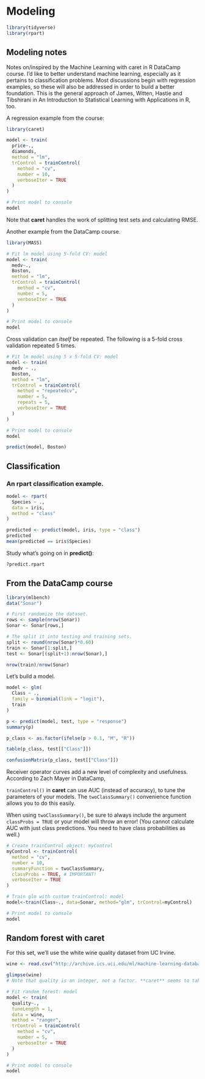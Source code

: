 # Modeling {#modeling}

```r
library(tidyverse)
library(rpart)
```

## Modeling notes

Notes on/inspired by the Machine Learning with caret in R DataCamp course. I'd like to better understand machine learning, especially as it pertains to classification problems. Most discussions begin with regression examples, so these will also be addressed in order to build a better foundation. This is the general approach of James, Witten, Hastie and Tibshirani in An Introduction to Statistical Learning with Applications in R, too. 


A regression example from the course:

```r
library(caret)

model <- train(
  price~., 
  diamonds,
  method = "lm",
  trControl = trainControl(
    method = "cv", 
    number = 10,
    verboseIter = TRUE
  )
)

# Print model to console
model
```

Note that **caret** handles the work of splitting test sets and calculating RMSE. 

Another example from the DataCamp course.

```r
library(MASS)

# Fit lm model using 5-fold CV: model
model <- train(
  medv~., 
  Boston,
  method = "lm",
  trControl = trainControl(
    method = "cv", 
    number = 5,
    verboseIter = TRUE
  )
)

# Print model to console
model
```

Cross validation can *itself* be repeated. The following is a 5-fold cross validation repeated 5 times.

```r
# Fit lm model using 5 x 5-fold CV: model
model <- train(
  medv ~ ., 
  Boston,
  method = "lm",
  trControl = trainControl(
    method = "repeatedcv", 
    number = 5,
    repeats = 5, 
    verboseIter = TRUE
  )
)

# Print model to console
model

predict(model, Boston)
```

## Classification

### An **rpart** classification example.

```r
model <- rpart(
  Species ~ .,
  data = iris,
  method = "class"
)

predicted <- predict(model, iris, type = "class")
predicted
mean(predicted == iris$Species)
```

Study what's going on in **predict()**:

```r
?predict.rpart
```

## From the DataCamp course

```r
library(mlbench)
data("Sonar")

# First randomize the dataset.
rows <- sample(nrow(Sonar))
Sonar <- Sonar[rows,]

# The split it into testing and training sets. 
split <- round(nrow(Sonar)*0.60)
train <- Sonar[1:split,]
test <- Sonar[(split+1):nrow(Sonar),]

nrow(train)/nrow(Sonar)
```

Let's build a model.

```r
model <- glm(
  Class ~ .,
  family = binomial(link = "logit"),
  train
)

p <- predict(model, test, type = "response")
summary(p)

p_class <- as.factor(ifelse(p > 0.1, "M", "R"))

table(p_class, test[["Class"]])

confusionMatrix(p_class, test[["Class"]])
```

Receiver operator curves add a new level of complexity and usefulness. According to Zach Mayer in DataCamp, 

 `trainControl()` in **caret** can use AUC (instead of accuracy), to tune the parameters of your models. The `twoClassSummary()` convenience function allows you to do this easily.

When using `twoClassSummary()`, be sure to always include the argument `classProbs = TRUE` or your model will throw an error! (You cannot calculate AUC with just class predictions. You need to have class probabilities as well.)

```r
# Create trainControl object: myControl
myControl <- trainControl(
  method = "cv",
  number = 10,
  summaryFunction = twoClassSummary,
  classProbs = TRUE, # IMPORTANT!
  verboseIter = TRUE
)

# Train glm with custom trainControl: model
model<-train(Class~., data=Sonar, method="glm", trControl=myControl)

# Print model to console
model
```

## Random forest with **caret**

For this set, we'll use the white wine quality dataset from UC Irvine. 

```r
wine <- read.csv("http://archive.ics.uci.edu/ml/machine-learning-databases/wine-quality/winequality-white.csv", sep = ";")

glimpse(wine)
# Note that quality is an integer, not a factor. **caret** seems to take this in stride. 

# Fit random forest: model
model <- train(
  quality~.,
  tuneLength = 1,
  data = wine, 
  method = "ranger",
  trControl = trainControl(
    method = "cv", 
    number = 5, 
    verboseIter = TRUE
  )
)

# Print model to console
model
```

